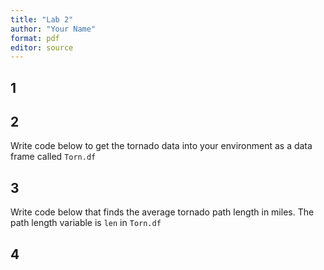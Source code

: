 ```yaml
---
title: "Lab 2"
author: "Your Name"
format: pdf
editor: source
---
```


## 1 
  

## 2 
Write code below to get the tornado data into your environment as a data frame called `Torn.df`

## 3 
Write code below that finds the average tornado path length in miles. The path length variable is `len` in `Torn.df`

## 4

